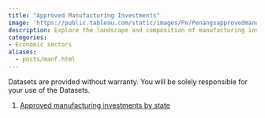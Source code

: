 ```yaml
---
title: "Approved Manufacturing Investments"
image: 'https://public.tableau.com/static/images/Pe/Penangsapprovedmanufacturinginvestment/InvestmentbyState/1.png'
description: Explore the landscape and composition of manufacturing investment in Penang
categories: 
- Economic sectors
aliases:
  - posts/manf.html
---
```


::: {.dashboard}
```{=html}
<script type='module' src='https://public.tableau.com/javascripts/api/tableau.embedding.3.latest.min.js'></script>
<tableau-viz id='tableau-viz' 
    src='https://public.tableau.com/views/Penangsapprovedmanufacturinginvestment/InvestmentbyState' 
    width='1000' height='850' toolbar='bottom' >
  <custom-parameter name=":showShareOptions" value="false"></custom-parameter>
</tableau-viz>
```
:::

::: {.callout-important icon="false" collapse="true" title="Download data"}
Datasets are provided without warranty. You will be solely responsible for your use of the Datasets.

1.  [Approved manufacturing investments by state](https://docs.google.com/spreadsheets/d/e/2PACX-1vThFULT3ww68TWNZT3sbjYUOqAdXsUZap64kfpCmpCpoOGY6EWHPdUrtTze1uSnIFVi20J1UtKoJX9J/pub?gid=0&single=true&output=csv)
:::
